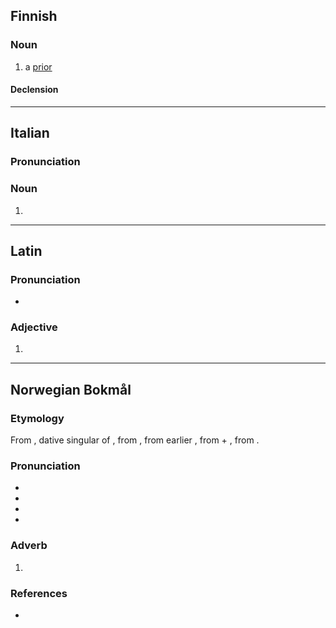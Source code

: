 ==Finnish==

===Noun===
{{fi-noun}}

# a [[prior]]

====Declension====
{{fi-decl-paperi|prior|a}}

----

==Italian==

===Pronunciation===
{{it-pr|prióri}}

===Noun===
{{head|it|noun form|g=m}}

# {{plural of|it|priore}}

----

==Latin==

===Pronunciation===
* {{la-IPA|priōrī}}

===Adjective===
{{la-adj-form|priōrī}}

# {{inflection of|la|prior||dat|m//f//n|s}}

----

==Norwegian Bokmål==

===Etymology===
From {{bor|nb|la|priōrī}}, dative singular of {{der|nb|la-med|prior|t=former, prior, previous}}, from {{der|nb|itc-pro|*priōs|t=former}}, from earlier {{m|itc-pro|*prijōs}}, from {{m|itc-pro|*pri}} + {{m|itc-pro|*-jōs}}, from {{der|nb|ine-pro|*-yōs|*-yōs ~ *-is-}}.

===Pronunciation===
* {{IPA|nb|/ˈpriːoːrɪ/}}
* {{audio|nb|NB - Pronunciation of Norwegian Bokmål «priori».ogg|Audio}}
* {{rhymes|nb|oːrɪ}}
* {{hyphenation|nb|pri|o|ri}}

===Adverb===
{{head|nb|adverb}}

# {{only used in|nb|a priori||a priori}}

===References===
* {{R:NAOB}}